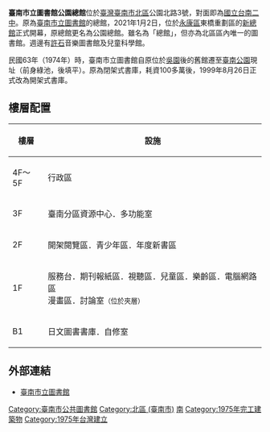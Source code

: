 {{Unreferenced|time=2021-01-04T14:59:41+00:00}}
{{About|臺南市立圖書館之舊總館館舍|新總館館舍|臺南市立圖書館總館}}

{{Infobox library
| library_name       = 臺南市立圖書館公園總館
| library_logo       = 
| image              = 臺南市立圖書館總館.JPG
| caption            = 
| location           = {{ROC}}[[臺南市|臺南市]][[北區_(臺南市)|北區]]公園北路3號
| type               = 
| num_branches       = 
| num_employees      =
| established        = 1974年<br>2021年更為現名
| items_collected    = 
| collection_size    = 
| legal_deposit      = 
| req_to_access      = 開放予任何需要使用館藏與服務者
| budget             = 
| director           = 
| website            = 
}}

'''臺南市立圖書館公園總館'''位於[[臺灣|臺灣]][[臺南市|臺南市]][[北區_(臺南市)|北區]]公園北路3號，對面即為[[國立台南二中|國立台南二中]]。原為[[臺南市立圖書館|臺南市立圖書館]]的總館，2021年1月2日，位於[[永康區|永康區]]東橋重劃區的[[臺南市立圖書館總館|新總館]]正式開幕，原總館更名為公園總館。雖名為「總館」，但亦為北區區內唯一的圖書館。週邊有[[許石|許石]]音樂圖書館及兒童科學館。

民國63年（1974年）時，臺南市立圖書館自原位於[[吳園_(臺灣府城)|吳園]]後的舊館遷至[[臺南公園|臺南公園]]現址（前身綠池，後填平）。原為閉架式書庫，耗資100多萬後，1999年8月26日正式改為開架式書庫。

==樓層配置==
{| class="wikitable"
|-
! 樓層
! 設施
|-
| 4F～5F
| 行政區
|-
| 3F
| 臺南分區資源中心．多功能室
|-
| 2F
| 開架閱覽區．青少年區．年度新書區
|-
| 1F
| 服務台．期刊報紙區．視聽區．兒童區．樂齡區．電腦網路區<br>漫畫區．討論室<small>（位於夾層）</small>
|-
| B1
| 日文圖書書庫．自修室
|}

==外部連結==
*[https://www.tnpl.tn.edu.tw/w5368759830002704284/index 臺南市立圖書館] {{Wayback|url=https://www.tnpl.tn.edu.tw/w5368759830002704284/index |date=20210422185603 }}

[[Category:臺南市公共圖書館|Category:臺南市公共圖書館]]
[[Category:北區_(臺南市)|Category:北區 (臺南市)]]
[[Category:台灣公共圖書館|南]]
[[Category:1975年完工建築物|Category:1975年完工建築物]]
[[Category:1975年台灣建立|Category:1975年台灣建立]]